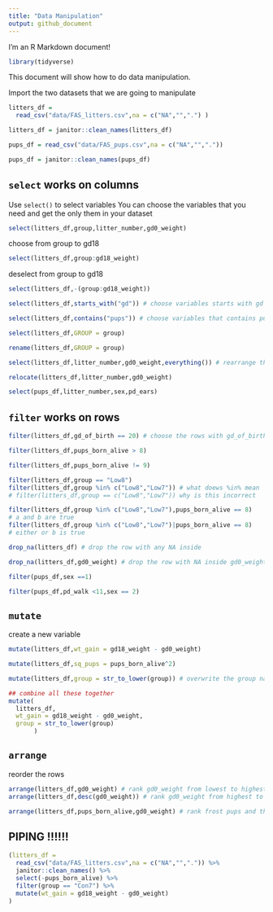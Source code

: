 ```yaml
---
title: "Data Manipulation"
output: github_document
---
```


I'm an R Markdown document! 

```r
library(tidyverse)
```

This document will show how to do data manipulation.

Import the two datasets that we are going to manipulate

```r
litters_df =
  read_csv("data/FAS_litters.csv",na = c("NA","",".") )

litters_df = janitor::clean_names(litters_df)

pups_df = read_csv("data/FAS_pups.csv",na = c("NA","","."))

pups_df = janitor::clean_names(pups_df)
```

## `select` works on columns

Use `select()` to select variables
You can choose the variables that you need and get the only them in your dataset

```r
select(litters_df,group,litter_number,gd0_weight)
```
choose from group to gd18
```r
select(litters_df,group:gd18_weight)
```
deselect from group to gd18
```r
select(litters_df,-(group:gd18_weight))
```

```r
select(litters_df,starts_with("gd")) # choose variables starts with gd

select(litters_df,contains("pups")) # choose variables that contains pups
```

```r
select(litters_df,GROUP = group) 

rename(litters_df,GROUP = group)

select(litters_df,litter_number,gd0_weight,everything()) # rearrange the shunxu of variables

relocate(litters_df,litter_number,gd0_weight)
```
```r
select(pups_df,litter_number,sex,pd_ears)
```

## `filter` works on rows

```r
filter(litters_df,gd_of_birth == 20) # choose the rows with gd_of_birth == 20

filter(litters_df,pups_born_alive > 8)
```

```r
filter(litters_df,pups_born_alive != 9)
```

```r
filter(litters_df,group == "Low8")
filter(litters_df,group %in% c("Low8","Low7")) # what doews %in% mean
# filter(litters_df,group == c("Low8","Low7")) why is this incorrect
```

```r
filter(litters_df,group %in% c("Low8","Low7"),pups_born_alive == 8) 
# a and b are true
filter(litters_df,group %in% c("Low8","Low7")|pups_born_alive == 8)
# either or b is true
```
```r
drop_na(litters_df) # drop the row with any NA inside

drop_na(litters_df,gd0_weight) # drop the row with NA inside gd0_weight
```

```r
filter(pups_df,sex ==1)

filter(pups_df,pd_walk <11,sex == 2)
```

## `mutate`

create a new variable 

```r
mutate(litters_df,wt_gain = gd18_weight - gd0_weight)

mutate(litters_df,sq_pups = pups_born_alive^2)

mutate(litters_df,group = str_to_lower(group)) # overwrite the group names to all lower case

## combine all these together
mutate(
  litters_df,
  wt_gain = gd18_weight - gd0_weight,
  group = str_to_lower(group)
       )
```


## `arrange` 

reorder the rows 

```r
arrange(litters_df,gd0_weight) # rank gd0_weight from lowest to highest(default)
arrange(litters_df,desc(gd0_weight)) # rank gd0_weight from highest to lowest

arrange(litters_df,pups_born_alive,gd0_weight) # rank frost pups and then gd0
```

## PIPING !!!!!!

```r
(litters_df =
  read_csv("data/FAS_litters.csv",na = c("NA","",".")) %>% 
  janitor::clean_names() %>% 
  select(-pups_born_alive) %>% 
  filter(group == "Con7") %>% 
  mutate(wt_gain = gd18_weight - gd0_weight)
)
```

